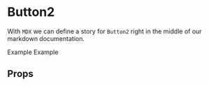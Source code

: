 
<Meta title="MDX|Button2" component={Button2} />

# Button2

With `MDX` we can define a story for `Button2` right in the middle of our
markdown documentation.

<Preview>
  <Story name="Button 2">
    <form>
      <Button2 variant="small">Example</Button2>
      <Button2 variant="large">Example</Button2>
    </form>
  </Story>
</Preview>

## Props

<Props of={Button2} />

